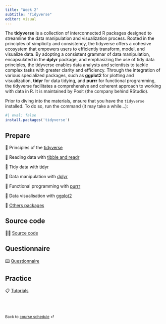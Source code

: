 ```yaml
---
title: "Week 2"
subtitle: "Tidyverse"
editor: visual
---
```



The **tidyverse** is a collection of interconnected R packages designed to streamline the data manipulation and visualization process. Rooted in the principles of simplicity and consistency, the tidyverse offers a cohesive ecosystem that empowers users to efficiently transform, model, and visualize data. By adopting a consistent grammar of data manipulation, encapsulated in the **dplyr** package, and emphasizing the use of tidy data principles, the tidyverse enables data analysts and scientists to tackle complex tasks with greater clarity and efficiency. Through the integration of various specialized packages, such as **ggplot2** for plotting and visualization, **tidyr** for data tidying, and **purrr** for functional programming, the tidyverse facilitates a comprehensive and coherent approach to working with data in R. It is maintained by Posit (the company behind RStudio).

Prior to diving into the materials, ensure that you have the `tidyverse` installed. To do so, run the command (it may take a while...):

```r
#| eval: false
install.packages('tidyverse')
```

## Prepare

📖 Principles of the [tidyverse](/contents/week-2/01_tidyverse.qmd)

📖 Reading data with [tibble and readr](/contents/week-2/02_readr_tibble.qmd)

📖 Tidy data with [tidyr](/contents/week-2/04_tidyr.qmd)

📖 Data manipulation with [dplyr](/contents/week-2/03_dplyr.qmd)

📖 Functional programming with [purrr](/contents/week-2/05_purrr.qmd)

📖 Data visualisation with [ggplot2](/contents/week-2/06_ggplot.qmd)

📖 [Others packages](/contents/week-2/07_others.qmd)

## Source code

🧑‍💻 [Source code](/contents/week-2/source/all_code_chunks.R)

## Questionnaire

⌨️ [Questionnaire](/questionnaire/qcm-week-2.qmd)

## Practice

📋 [Tutorials](/labs/lab-week-2.qmd)

<br><br>

::: {style="font-size: 0.875em;"}
Back to [course schedule](/ "Course schedule") ⏎
:::